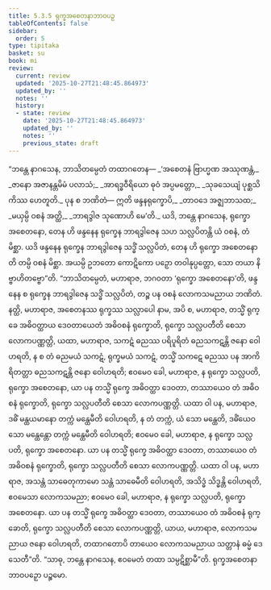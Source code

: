 ```yaml
---
title: 5.3.5 ရုက္ခအစေတနာဘာဝပဉှ
tableOfContents: false
sidebar:
  order: 5
type: tipitaka
basket: su
book: mi
review:
  current: review
  updated: '2025-10-27T21:48:45.864973'
  updated_by: ''
  notes: ''
  history:
  - state: review
    date: '2025-10-27T21:48:45.864973'
    updated_by: ''
    notes: ''
    previous_state: draft
---
```



<ReviewStatus review={frontmatter.review} showDetails={true} />

<HypothesisAnnotation frontmatter={frontmatter} />

<DynamicBreadcrumb />

<Division number="142" book="mi" e="ch" v="28">

<Paragraph number="789" book="mi">
“ဘန္တေ နာဂသေန, ဘာသိတမ္ပေတံ တထာဂတေန—
</Paragraph>

<Paragraph number="790" type="verses" book="mi">
_‘အစေတနံ ဗြာဟ္မဏ အဿုဏန္တံ,_  
_ဇာနော အဇာနန္တမိမံ ပလာသံ;_  
_အာရဒ္ဓဝီရိယော ဓုဝံ အပ္ပမတ္တော,_  
_သုခသေယျံ ပုစ္ဆသိ ကိဿ ဟေတူတိ._  

</Paragraph>

<Paragraph number="791" book="mi">
ပုန စ ဘဏိတံ—
</Paragraph>

<Paragraph number="792" type="verses" book="mi">
ဣတိ ဖန္ဒနရုက္ခောပိ,_  
_တာဝဒေ အဇ္ဈဘာသထ;_  
_မယှမ္ပိ ဝစနံ အတ္ထိ,_  
_ဘာရဒွါဇ သုဏောဟိ မေ’တိ._  

</Paragraph>

<Paragraph number="793" book="mi">
ယဒိ, ဘန္တေ နာဂသေန, ရုက္ခော အစေတနော, တေန ဟိ ဖန္ဒနေန ရုက္ခေန ဘာရဒွါဇေန သဟ သလ္လပိတန္တိ ယံ ဝစနံ, တံ မိစ္ဆာ. ယဒိ ဖန္ဒနေန ရုက္ခေန ဘာရဒွါဇေန သဒ္ဓိံ သလ္လပိတံ, တေန ဟိ ရုက္ခော အစေတနောတိ တမ္ပိ ဝစနံ မိစ္ဆာ. အယမ္ပိ ဥဘတော ကောဋိကော ပဉှော တဝါနုပ္ပတ္တော, သော တယာ နိဗ္ဗာဟိတဗ္ဗော”တိ.
</Paragraph>

<Paragraph number="794" book="mi">
“ဘာသိတမ္ပေတံ, မဟာရာဇ, ဘဂဝတာ ‘ရုက္ခော အစေတနော’တိ, ဖန္ဒနေန စ ရုက္ခေန ဘာရဒွါဇေန သဒ္ဓိံ သလ္လပိတံ, တဉ္စ ပန ဝစနံ လောကသမညာယ ဘဏိတံ. နတ္ထိ, မဟာရာဇ, အစေတနဿ ရုက္ခဿ သလ္လာပေါ နာမ, အပိ စ, မဟာရာဇ, တသ္မိံ ရုက္ခေ အဓိဝတ္ထာယ ဒေဝတာယေတံ အဓိဝစနံ ရုက္ခောတိ, ရုက္ခော သလ္လပတီတိ စေသာ လောကပဏ္ဏတ္တိ, ယထာ, မဟာရာဇ, သကဋံ ဓညဿ ပရိပူရိတံ ဓညသကဋန္တိ ဇနော ဝေါဟရတိ, န စ တံ ဓညမယံ သကဋံ, ရုက္ခမယံ သကဋံ, တသ္မိံ သကဋေ ဓညဿ ပန အာကိရိတတ္တာ ဓညသကဋန္တိ ဇနော ဝေါဟရတိ; ဧဝမေဝ ခေါ, မဟာရာဇ, န ရုက္ခော သလ္လပတိ, ရုက္ခော အစေတနော, ယာ ပန တသ္မိံ ရုက္ခေ အဓိဝတ္ထာ ဒေဝတာ, တဿာယေဝ တံ အဓိဝစနံ ရုက္ခောတိ, ရုက္ခော သလ္လပတီတိ စေသာ လောကပဏ္ဏတ္တိ.
</Paragraph>

<Paragraph number="795" book="mi">
ယထာ ဝါ ပန, မဟာရာဇ, ဒဓိံ မန္ထယမာနော တက္ကံ မန္ထေမီတိ ဝေါဟရတိ, န တံ တက္ကံ, ယံ သော မန္ထေတိ, ဒဓိံယေဝ သော မန္ထေန္တော တက္ကံ မန္ထေမီတိ ဝေါဟရတိ; ဧဝမေဝ ခေါ, မဟာရာဇ, န ရုက္ခော သလ္လပတိ, ရုက္ခော အစေတနော. ယာ ပန တသ္မိံ ရုက္ခေ အဓိဝတ္ထာ ဒေဝတာ, တဿာယေဝ တံ အဓိဝစနံ ရုက္ခောတိ, ရုက္ခော သလ္လပတီတိ စေသာ လောကပဏ္ဏတ္တိ.
</Paragraph>

<Paragraph number="796" book="mi">
ယထာ ဝါ ပန, မဟာရာဇ, အသန္တံ သာဓေတုကာမော သန္တံ သာဓေမီတိ ဝေါဟရတိ, အသိဒ္ဓံ သိဒ္ဓန္တိ ဝေါဟရတိ, ဧဝမေသာ လောကသမညာ; ဧဝမေဝ ခေါ, မဟာရာဇ, န ရုက္ခော သလ္လပတိ, ရုက္ခော အစေတနော. ယာ ပန တသ္မိံ ရုက္ခေ အဓိဝတ္ထာ ဒေဝတာ, တဿာယေဝ တံ အဓိဝစနံ ရုက္ခောတိ, ရုက္ခော သလ္လပတီတိ စေသာ လောကပဏ္ဏတ္တိ, ယာယ, မဟာရာဇ, လောကသမညာယ ဇနော ဝေါဟရတိ, တထာဂတောပိ တာယေဝ လောကသမညာယ သတ္တာနံ ဓမ္မံ ဒေသေတီ”တိ. “သာဓု, ဘန္တေ နာဂသေန, ဧဝမေတံ တထာ သမ္ပဋိစ္ဆာမီ”တိ.

</Paragraph>
</Division>

<Paragraph number="797" type="center" book="mi">
ရုက္ခအစေတနာဘာဝပဉှော ပဉ္စမော.
</Paragraph>